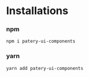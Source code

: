 # Installations

### npm
```properties
npm i patery-ui-components
```

### yarn
```properties
yarn add patery-ui-components
```